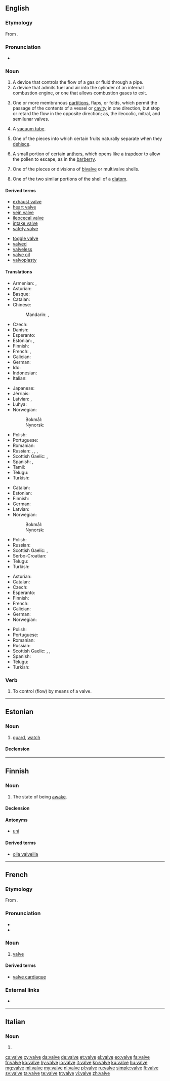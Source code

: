 ==English==

{{wikipedia}}

===Etymology===
From {{etyl|la|en}} {{term|valva|lang=la}}.

===Pronunciation===
* {{IPA|/ˈvælv/|lang=en}}

===Noun===
{{en-noun}}

# A device that controls the flow of a gas or fluid through a pipe.
# A device that admits fuel and air into the cylinder of an internal combustion engine, or one that allows combustion gases to exit.
# {{context|anatomy|lang=en}} One or more membranous [[partition]]s, flaps, or folds, which permit the passage of the contents of a vessel or [[cavity]] in one direction, but stop or retard the flow in the opposite direction; as, the ileocolic, mitral, and semilunar valves.
# {{context|British|lang=en}} A [[vacuum tube]].
# {{context|botany|lang=en}} One of the pieces into which certain fruits naturally separate when they [[dehisce]].
# {{context|botany|lang=en}} A small portion of certain [[anther]]s, which opens like a [[trapdoor]] to allow the pollen to escape, as in the [[barberry]].
# {{context|biology|lang=en}} One of the pieces or divisions of [[bivalve]] or multivalve shells.
# {{context|biology|lang=en}} One of the two similar portions of the shell of a [[diatom]].

====Derived terms====
{{top2}}
* [[exhaust valve]]
* [[heart valve]]
* [[vein valve]]
* [[ileocecal valve]]
* [[intake valve]]
* [[safety valve]]
{{mid2}}
* [[toggle valve]]
* [[valved]]
* [[valveless]]
* [[valve oil]]
* [[valvoplasty]]
{{bottom}}

====Translations====
{{trans-top|device that controls flow of gas or fluid}}
* Armenian: {{t|hy|փական|sc=Armn}}, {{t|hy|կափույր|sc=Armn}}
* Asturian: {{t|ast|válvula|f}}
* Basque: {{t|eu|balbula}}
* Catalan: {{t|ca|vàlvula|f}}
* Chinese:
*: Mandarin: {{t+|cmn|閥門|sc=Hani}}, {{t|cmn|阀门|tr=fámén|sc=Hani}}
* Czech: {{t|cs|ventil|m}}
* Danish: {{t|da|ventil|c}}
* Esperanto: {{t|eo|valvo}}
* Estonian: {{t|et|ventiil}}, {{t|et|klapp}}
* Finnish: {{t+|fi|venttiili}}
* French: {{t+|fr|clapet|m}}, {{t+|fr|soupape|f}}
* Galician: {{t|gl|válvula|f}}
* German: {{t+|de|Ventil|n}}
* Ido: {{t+|io|valvo}}
* Indonesian: {{t-needed|id}}
* Italian: {{t+|it|valvola|f}}
{{trans-mid}}
* Japanese: {{t|ja|バルブ|tr=barubu|sc=Jpan}}
* Jèrriais: {{t|roa-jer|cliavette|f}}
* Latvian: {{t|lv|ventilis|m}}, {{t|lv|krāns|m}}
* Luhya: {{t-needed|luy}}
* Norwegian:
*: Bokmål: {{t|nb|ventil|m}}
*: Nynorsk: {{t|nn|ventil|m}}
* Polish: {{t+|pl|zawór|m}}
* Portuguese: {{t+|pt|válvula|f}}
* Romanian: {{t+|ro|ventil|n}}
* Russian: {{t+|ru|вентиль|m|tr=véntilʹ}}, {{t+|ru|клапан|m|tr=klápan}}, {{t+|ru|задвижка|f|tr=zadvížka}}, {{t+|ru|заслонка|f|tr=zaslónka|sc=Cyrl}}
* Scottish Gaelic: {{t|gd|cìochag|f}}, {{t|gd|pìob-chòmhla|f}}
* Spanish: {{t+|es|válvula|f}}, {{t+|es|llave|f}}
* Tamil: {{t-needed|ta}}
* Telugu: {{t-needed|te}}
* Turkish: {{t+|tr|supap}}
{{trans-bottom}}

{{trans-top|device in an internal combustion engine}}
* Catalan: {{t|ca|vàlvula|f}}
* Estonian: {{t|et|klapp}}
* Finnish: {{t+|fi|venttiili}}
* German: {{t+|de|Ventil|n}}
* Latvian: {{t|lv|vārsts|m}}
* Norwegian: 
*: Bokmål: {{t|nb|ventil|m}}
*: Nynorsk: {{t|nn|ventil|m}}
{{trans-mid}}
* Polish: {{t+|pl|zawór|m}}
* Russian: {{t+|ru|клапан|m|tr=klápan}}
* Scottish Gaelic: {{t|gd|cìochag|f}}, {{t|gd|pìob-chòmhla|f}}
* Serbo-Croatian: {{t+|sh|ventil|m}}
* Telugu: {{t|te|కొలిమితిత్తి యొక్క మూత|tr=kolimititti yokka moota|sc=Telu}}
* Turkish: {{t+|tr|supap}}
{{trans-bottom}}

{{trans-top|in anatomy}}
* Asturian: {{t|ast|válvula|f}}
* Catalan: {{t|ca|vàlvula|f}}
* Czech: {{t|cs|chlopeň|f}}
* Esperanto: {{t|eo|valvo}}
* Finnish: {{t+|fi|läppä}}
* French: {{t+|fr|valve|f}}
* Galician: {{t|gl|válvula|f}}
* German: {{t+|de|Klappe|f}}
* Norwegian: {{t|no|klaff|m}}
{{trans-mid}}
* Polish: {{t|pl|zastawka|f}}
* Portuguese: {{t+|pt|válvula|f}}
* Romanian: {{t+|ro|valvă|f}}
* Russian: {{t+|ru|клапан|m|tr=klápan}}
* Scottish Gaelic: {{t|gd|cìochag|f}}, {{t|gd|pìob-chòmhla|f}}, {{t|gd|duilleag-dhoras}}
* Spanish: {{t+|es|válvula|f}}
* Telugu: {{t+|te|కవాటము|tr=kavaaTamu|sc=Telu}}
* Turkish: {{t+|tr|kapak}}
{{trans-bottom}}

{{trans-see|vacuum tube}}

===Verb===
{{en-verb|valv|ing}}

# {{context|transitive|lang=en}} To control (flow) by means of a valve.

----

==Estonian==

===Noun===
{{et-noun|valve|valvet}}

# [[guard]], [[watch]]

====Declension====
{{rfinfl|et|noun}}

----

==Finnish==

===Noun===
{{head|fi|noun}}

# The state of being [[awake]].

====Declension====
{{fi-decl-hame|valv|||a}}

====Antonyms====
* [[uni]]

====Derived terms====
* [[olla valveilla]]

----

==French==

===Etymology===
From {{etyl|la|fr}} {{term|valva|lang=la}}.

===Pronunciation===
* {{audio|Fr-valve.ogg|audio|lang=fr}}
* {{IPA|/valv/|lang=fr}}

===Noun===
{{fr-noun|f}}

# [[#Noun|valve]]

====Derived terms====
* [[valve cardiaque]]

===External links===
* {{R:TLFi}}

----

==Italian==

===Noun===
{{head|it|plural}} {{g|f}}

# {{plural of|valva|lang=it}}

[[cs:valve]]
[[cy:valve]]
[[da:valve]]
[[de:valve]]
[[et:valve]]
[[el:valve]]
[[eo:valve]]
[[fa:valve]]
[[fr:valve]]
[[ko:valve]]
[[hy:valve]]
[[io:valve]]
[[it:valve]]
[[kn:valve]]
[[ku:valve]]
[[hu:valve]]
[[mg:valve]]
[[ml:valve]]
[[my:valve]]
[[nl:valve]]
[[pl:valve]]
[[ru:valve]]
[[simple:valve]]
[[fi:valve]]
[[sv:valve]]
[[ta:valve]]
[[te:valve]]
[[tr:valve]]
[[vi:valve]]
[[zh:valve]]